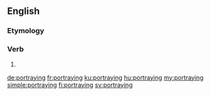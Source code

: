 ==English==

===Etymology===
{{suffix|portray|ing|lang=en}}

===Verb===
{{head|en|present participle}}

# {{present participle of|portray|lang=en|nocat=1}}

[[de:portraying]]
[[fr:portraying]]
[[ku:portraying]]
[[hu:portraying]]
[[my:portraying]]
[[simple:portraying]]
[[fi:portraying]]
[[sv:portraying]]